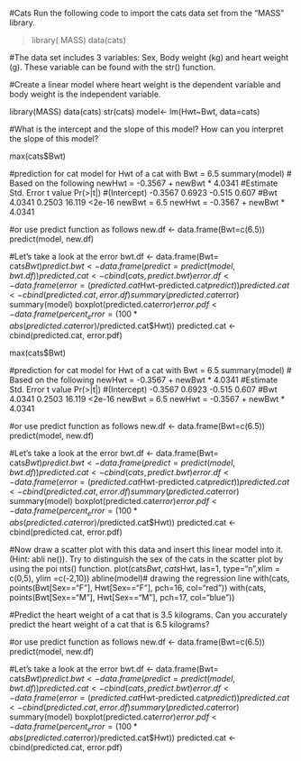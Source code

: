 #Cats Run the following code to import the cats data set from the "MASS" library. 

> library( MASS)
> data(cats) 
 
#The data set includes 3 variables: Sex, Body weight (kg) and heart weight (g). These variable can be found with the str() function. 

#Create a linear model where heart weight is the dependent variable and body weight is the independent variable. 

library(MASS)
data(cats)
str(cats)
model<- lm(Hwt~Bwt, data=cats)

#What is the intercept and the slope of this model? How can you interpret the slope of this model?  

max(cats$Bwt)

#prediction for cat model for Hwt of a cat with Bwt = 6.5
summary(model)
# Based on the following newHwt = -0.3567 + newBwt * 4.0341 
#Estimate Std. Error t value Pr(>|t|)
#(Intercept)  -0.3567     0.6923  -0.515    0.607
#Bwt           4.0341     0.2503  16.119   <2e-16
newBwt = 6.5
newHwt = -0.3567 + newBwt * 4.0341

#or use predict function as follows
new.df <- data.frame(Bwt=c(6.5))
predict(model, new.df)

#Let's take a look at the error
bwt.df <- data.frame(Bwt= cats$Bwt)
predict.bwt <- data.frame(predict = predict(model,bwt.df))
predicted.cat <- cbind(cats,predict.bwt)
error.df <- data.frame(error=(predicted.cat$Hwt-predicted.cat$predict))
predicted.cat <- cbind(predicted.cat, error.df)
summary(predicted.cat$error)
summary(model)
boxplot(predicted.cat$error)
error.pdf <- data.frame(percent_error=(100*abs(predicted.cat$error)/predicted.cat$Hwt))
predicted.cat <- cbind(predicted.cat, error.pdf)

max(cats$Bwt)

#prediction for cat model for Hwt of a cat with Bwt = 6.5
summary(model)
# Based on the following newHwt = -0.3567 + newBwt * 4.0341 
#Estimate Std. Error t value Pr(>|t|)
#(Intercept)  -0.3567     0.6923  -0.515    0.607
#Bwt           4.0341     0.2503  16.119   <2e-16
newBwt = 6.5
newHwt = -0.3567 + newBwt * 4.0341

#or use predict function as follows
new.df <- data.frame(Bwt=c(6.5))
predict(model, new.df)

#Let's take a look at the error
bwt.df <- data.frame(Bwt= cats$Bwt)
predict.bwt <- data.frame(predict = predict(model,bwt.df))
predicted.cat <- cbind(cats,predict.bwt)
error.df <- data.frame(error=(predicted.cat$Hwt-predicted.cat$predict))
predicted.cat <- cbind(predicted.cat, error.df)
summary(predicted.cat$error)
summary(model)
boxplot(predicted.cat$error)
error.pdf <- data.frame(percent_error=(100*abs(predicted.cat$error)/predicted.cat$Hwt))
predicted.cat <- cbind(predicted.cat, error.pdf)

#Now draw a scatter plot with this data and insert this linear model into it. (Hint: abli ne()). Try to distinguish the sex of the cats in the scatter plot by using the poi nts() function. 
plot(cats$Bwt, cats$Hwt, las=1, type="n",xlim = c(0,5), ylim =c(-2,10))
abline(model)# drawing the regression line
with(cats, points(Bwt[Sex=="F"], Hwt[Sex=="F"], pch=16, col="red"))
with(cats, points(Bwt[Sex=="M"], Hwt[Sex=="M"], pch=17, col="blue"))

#Predict the heart weight of a cat that is 3.5 kilograms. Can you accurately predict the heart weight of a cat that is 6.5 kilograms?

#or use predict function as follows
new.df <- data.frame(Bwt=c(6.5))
predict(model, new.df)

#Let's take a look at the error
bwt.df <- data.frame(Bwt= cats$Bwt)
predict.bwt <- data.frame(predict = predict(model,bwt.df))
predicted.cat <- cbind(cats,predict.bwt)
error.df <- data.frame(error=(predicted.cat$Hwt-predicted.cat$predict))
predicted.cat <- cbind(predicted.cat, error.df)
summary(predicted.cat$error)
summary(model)
boxplot(predicted.cat$error)
error.pdf <- data.frame(percent_error=(100*abs(predicted.cat$error)/predicted.cat$Hwt))
predicted.cat <- cbind(predicted.cat, error.pdf)